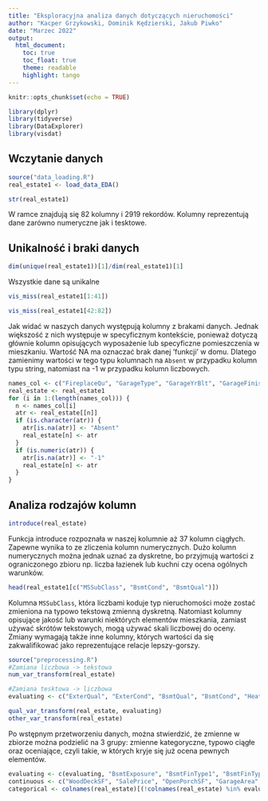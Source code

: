 ```yaml
---
title: "Eksploracyjna analiza danych dotyczących nieruchomości"
author: "Kacper Grzykowski, Dominik Kędzierski, Jakub Piwko"
date: "Marzec 2022"
output:
  html_document:
    toc: true
    toc_float: true
    theme: readable
    highlight: tango
---
```


```r
knitr::opts_chunk$set(echo = TRUE)
```

```r
library(dplyr)
library(tidyverse)
library(DataExplorer)
library(visdat)
```

## Wczytanie danych
```r
source("data_loading.R")
real_estate1 <- load_data_EDA()
```


```r
str(real_estate1)
```
W ramce znajdują się 82 kolumny i 2919 rekordów. Kolumny reprezentują dane zarówno numeryczne jak i tesktowe. 

## Unikalność i braki danych

```r
dim(unique(real_estate1))[1]/dim(real_estate1)[1]
```
Wszystkie dane są unikalne

```r
vis_miss(real_estate1[1:41])
```
```r
vis_miss(real_estate1[42:82])
```
Jak widać w naszych danych występują kolumny z brakami danych. Jednak większość z nich występuje w specyficznym kontekście, ponieważ dotyczą głównie kolumn opisujących wyposażenie lub specyficzne pomieszczenia w mieszkaniu. Wartość NA ma oznaczać brak danej 'funkcji' w domu. Dlatego zamienimy wartości w tego typu kolumnach na `Absent` w przypadku kolumn typu string, natomiast na -1 w przypadku kolumn liczbowych.   

```r
names_col <- c("FireplaceQu", "GarageType", "GarageYrBlt", "GarageFinish", "GarageQual", "GarageCond", "PoolQC", "Fence", "MiscFeature", "Alley", "BsmtQual", "BsmtCond", "BsmtExposure", "BsmtFinType1", "BsmtFinType2")
real_estate <- real_estate1
for (i in 1:(length(names_col))) {
  n <- names_col[i]
  atr <- real_estate[[n]]
  if (is.character(atr)) {
    atr[is.na(atr)] <- "Absent"
    real_estate[n] <- atr
  }
  if (is.numeric(atr)) {
    atr[is.na(atr)] <- "-1"
    real_estate[n] <- atr
  }
}
```

## Analiza rodzajów kolumn

```r
introduce(real_estate)
```
Funkcja introduce rozpoznała w naszej kolumnie aż 37 kolumn ciągłych. Zapewne wynika to ze zliczenia kolumn numerycznych. Dużo kolumn numerycznych można jednak uznać za dyskretne, bo przyjmują wartości z ograniczonego zbioru np. liczba łazienek lub kuchni czy ocena ogólnych warunków. 

```r
head(real_estate1[c("MSSubClass", "BsmtCond", "BsmtQual")])
```

Kolumna `MSSubClass`, która liczbami koduje typ nieruchomości może zostać zmieniona na typowo tekstową zmienną dyskretną. Natomiast kolumny opisujące jakość lub warunki niektórych elementów mieszkania, zamiast używać skrótów tekstowych, mogą używać skali liczbowej do oceny. Zmiany wymagają także inne kolumny, których wartości da się zakwalifikować jako reprezentujące relacje lepszy-gorszy. 

```r
source("preprocessing.R")
#Zamiana liczbowa -> tekstowa
num_var_transform(real_estate)
```

```r
#Zamiana tesktowa -> liczbowa
evaluating <- c("ExterQual", "ExterCond", "BsmtQual", "BsmtCond", "HeatingQC", "KitchenQual", "FireplaceQu", "GarageQual", "GarageCond", "PoolQC")

qual_var_transform(real_estate, evaluating)
other_var_transform(real_estate)
```

Po wstępnym przetworzeniu danych, można stwierdzić, że zmienne w zbiorze można podzielić na 3 grupy: zmienne kategoryczne, typowo ciągłe oraz oceniające, czyli takie, w których kryje się już ocena pewnych elementów. 

```r
evaluating <- c(evaluating, "BsmtExposure", "BsmtFinType1", "BsmtFinType2", "Functional", "OverallQual", "OverallCond")
continuous <- c("WoodDeckSF", "SalePrice", "OpenPorchSF", "GarageArea", "EnclosedPorch", "PoolArea", "X2ndFlrSF", "X1stFlrSF", "TotalBsmtSF", "GrLivArea", "YearRemodAdd", "YearBuilt", "MasVnrArea", "LotFrontage", "LotArea", "BsmtUnfSF", "BsmtFinSF1", "BsmtFinSF2")
categorical <- colnames(real_estate)[(!colnames(real_estate) %in% evaluating) & (!colnames(real_estate) %in% continuous)]
```